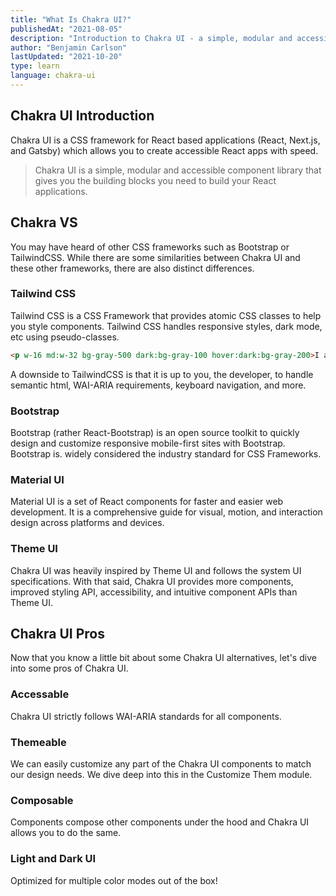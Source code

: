```yaml
---
title: "What Is Chakra UI?"
publishedAt: "2021-08-05"
description: "Introduction to Chakra UI - a simple, modular and accessible component library for React based apps."
author: "Benjamin Carlson"
lastUpdated: "2021-10-20"
type: learn
language: chakra-ui
---
```


## Chakra UI Introduction

Chakra UI is a CSS framework for React based applications (React, Next.js, and Gatsby) which allows you to create accessible React apps with speed.

> Chakra UI is a simple, modular and accessible component library that gives you the building blocks you need to build your React applications.

## Chakra VS

You may have heard of other CSS frameworks such as Bootstrap or TailwindCSS. While there are some similarities between Chakra UI and these other frameworks, there are also distinct differences.

### Tailwind CSS

Tailwind CSS is a CSS Framework that provides atomic CSS classes to help you style components. Tailwind CSS handles responsive styles, dark mode, etc using pseudo-classes.

```html
<p w-16 md:w-32 bg-gray-500 dark:bg-gray-100 hover:dark:bg-gray-200>I am text</p>
```

A downside to TailwindCSS is that it is up to you, the developer, to handle semantic html, WAI-ARIA requirements, keyboard navigation, and more.

### Bootstrap

Bootstrap (rather React-Bootstrap) is an open source toolkit to quickly design and customize responsive mobile-first sites with Bootstrap. Bootstrap is. widely considered the industry standard for CSS Frameworks.

### Material UI

Material UI is a set of React components for faster and easier web development. It is a comprehensive guide for visual, motion, and interaction design across platforms and devices.

### Theme UI

Chakra UI was heavily inspired by Theme UI and follows the system UI specifications. With that said, Chakra UI provides more components, improved styling API, accessibility, and intuitive component APIs than Theme UI.

## Chakra UI Pros

Now that you know a little bit about some Chakra UI alternatives, let's dive into some pros of Chakra UI.

### Accessable

Chakra UI strictly follows WAI-ARIA standards for all components.

### Themeable

We can easily customize any part of the Chakra UI components to match our design needs. We dive deep into this in the Customize Them module.

### Composable

Components compose other components under the hood and Chakra UI allows you to do the same.

### Light and Dark UI

Optimized for multiple color modes out of the box!